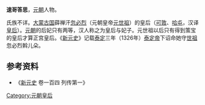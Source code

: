 '''速哥答思'''，[[元朝|元朝]]人物。

氏族不详。[[大蒙古国|大蒙古国]]薛禅汗[[忽必烈|忽必烈]]（元朝皇帝[[元世祖|元世祖]]）的皇后（[[可敦|可敦]]、[[哈屯|哈屯]]，汉译[[皇后|皇后]]）。[[元朝|元朝]]的后妃只有两等，汉人称之为皇后与妃子。元世祖以后只有得到策宝的皇后才算正宫皇后。《[[新元史|新元史]]》记载[[泰定_(元)|泰定]]三年（1326年）[[泰定帝|泰定帝]]下诏命她守[[世祖|世祖]]忽必烈斡儿朵。

== 参考资料 ==

*《[[新元史|新元史]] 卷一百四 列传第一》

{{元朝皇后}}
{{蒙古族人物小作品}}

[[Category:元朝皇后|Category:元朝皇后]]